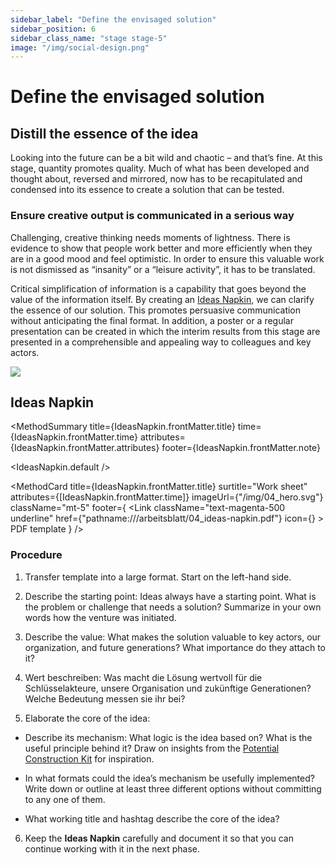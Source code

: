 ```yaml
---
sidebar_label: "Define the envisaged solution"
sidebar_position: 6
sidebar_class_name: "stage stage-5"
image: "/img/social-design.png"
---
```



# Define the envisaged solution

## Distill the essence of the idea

Looking into the future can be a bit wild and chaotic – and that’s fine. At this stage, quantity promotes quality. Much of what has been developed and thought about, reversed and mirrored, now has to be recapitulated and condensed into its essence to create a solution that can be tested.

### Ensure creative output is communicated in a serious way

Challenging, creative thinking needs moments of lightness. There is evidence to show that people work better and more efficiently when they are in a good mood and feel optimistic. In order to ensure this valuable work is not dismissed as “insanity” or a “leisure activity”, it has to be translated.

Critical simplification of information is a capability that goes beyond the value of the information itself. By creating an [Ideas Napkin](#ideas-napkin), we can clarify the essence of our solution. This promotes persuasive communication without anticipating the final format. In addition, a poster or a regular presentation can be created in which the interim results from this stage are presented in a comprehensible and appealing way to colleagues and key actors.

<img
  src="/img/04_loesungsansatz.svg"
  className="w-64 mx-auto aspect-square"
  aria-hidden
/>

## Ideas Napkin

<MethodSummary
  title={IdeasNapkin.frontMatter.title}
  time={IdeasNapkin.frontMatter.time}
  attributes={IdeasNapkin.frontMatter.attributes}
  footer={IdeasNapkin.frontMatter.note}
>
  <IdeasNapkin.default />
</MethodSummary>

<MethodCard
  title={IdeasNapkin.frontMatter.title}
  surtitle="Work sheet"
  attributes={[IdeasNapkin.frontMatter.time]}
  imageUrl={"/img/04_hero.svg"}
  className="mt-5"
  footer={
    <Link
      className="text-magenta-500 underline"
      href={"pathname:///arbeitsblatt/04_ideas-napkin.pdf"}
      icon={<EditIcon className="w-3 h-3 text-inherit" />}
    >
      PDF template
    </Link>
  }
/>

### Procedure

1. Transfer template into a large format. Start on the left-hand side.

2. Describe the starting point: Ideas always have a starting point. What is the problem or challenge that needs a solution? Summarize in your own words how the venture was initiated.

3. Describe the value: What makes the solution valuable to key actors, our organization, and future generations? What importance do they attach to it?

4. Wert beschreiben: Was macht die Lösung wertvoll für die Schlüsselakteure, unsere Organisation und zukünftige Generationen? Welche Bedeutung messen sie ihr bei?

5. Elaborate the core of the idea:

- Describe its mechanism: What logic is the idea based on? What is the useful principle behind it? Draw on insights from the [Potential Construction Kit](/en/buch/erkennen/potenziale-eingrenzen#potential-construction-kit) for inspiration.

- In what formats could the idea’s mechanism be usefully implemented? Write down or outline at least three different options without committing to any one of them.

- What working title and hashtag describe the core of the idea?

6. Keep the **Ideas Napkin** carefully and document it so that you can continue working with it in the next phase.
